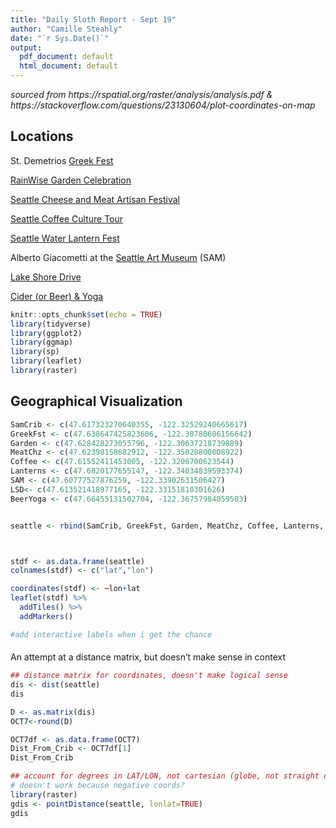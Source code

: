 ```yaml
---
title: "Daily Sloth Report - Sept 19"
author: "Camille Steahly"
date: "`r Sys.Date()`"
output:
  pdf_document: default
  html_document: default
---
```

*sourced from https://rspatial.org/raster/analysis/analysis.pdf & https://stackoverflow.com/questions/23130604/plot-coordinates-on-map*


## Locations
St. Demetrios [Greek Fest](https://www.geekwire.com/calendar-event/st-demetrios-greek-festival/)

[RainWise Garden Celebration](https://700milliongallons.org/event/gardenevent-2-2/)

[Seattle Cheese and Meat Artisan Festival](https://parkbench.com/event/seattle-cheese-and-meat-artisan-food-and-beverage-festival)

[Seattle Coffee Culture Tour](https://allevents.in/seattle/seattle-coffee-culture-tour/10000331022506227)

[Seattle Water Lantern Fest](https://www.facebook.com/events/seattle-public-theater/seattle-water-lantern-festival/1041193633277651/?paipv=0&eav=AfZc3fQ2mDaApyMbzNY77P6Ntu5hgHlJNd16NTQ_RxGyX9LJ0NAplAJCKROjtCKuZEE&_rdr)

Alberto Giacometti at the [Seattle Art Museum](https://seattleartmuseum.org/exhibitions/giacometti) (SAM)

[Lake Shore Drive](https://www.livenation.com/event/vvG1HZ96S4c64X/lake-street-dive)

[Cider (or Beer) & Yoga](https://www.justaddyogaevents.com/schedule/2022/10/9/cider-or-beer-yoga-yonder-cider-co)


```r
knitr::opts_chunk$set(echo = TRUE)
library(tidyverse)
library(ggplot2)
library(ggmap)
library(sp)
library(leaflet)
library(raster)

```

## Geographical Visualization

```r
SamCrib <- c(47.617323270640355, -122.32529240665617)
GreekFst <- c(47.638647425823606, -122.30780606156642)
Garden <- c(47.628428273055796, -122.30637218739889)
MeatChz <- c(47.62398158682912, -122.35028800008922)
Coffee <- c(47.61552411453005, -122.3206700623544)
Lanterns <- c(47.6820177655147, -122.34034839593374)
SAM <- c(47.60777527876259, -122.33902631506427)
LSD<- c(47.613521418977165, -122.33151810301626)
BeerYoga <- c(47.66455131502704, -122.36757984059503)


seattle <- rbind(SamCrib, GreekFst, Garden, MeatChz, Coffee, Lanterns, SAM, LSD, BeerYoga)



stdf <- as.data.frame(seattle)
colnames(stdf) <- c("lat","lon")


```
```r
coordinates(stdf) <- ~lon+lat
leaflet(stdf) %>%
  addTiles() %>%
  addMarkers()

#add interactive labels when i get the chance

```









####


An attempt at a distance matrix, but doesn't make sense in context
```r
## distance matrix for coordinates, doesn't make logical sense
dis <- dist(seattle)
dis

D <- as.matrix(dis)
OCT7<-round(D)

OCT7df <- as.data.frame(OCT7)
Dist_From_Crib <- OCT7df[1]
Dist_From_Crib

## account for degrees in LAT/LON, not cartesian (globe, not straight dist)
# doesn't work because negative coords?
library(raster)
gdis <- pointDistance(seattle, lonlat=TRUE)
gdis
```


